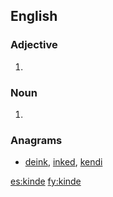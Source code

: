 {{also|Kinde}}
==English==

===Adjective===
{{head|en|adjective}}

# {{obsolete spelling of|kind|lang=en}}

===Noun===
{{en-noun}}

# {{obsolete spelling of|kind|lang=en}}

===Anagrams===
* [[deink#English|deink]], [[inked#English|inked]], [[kendi#English|kendi]]

[[es:kinde]]
[[fy:kinde]]